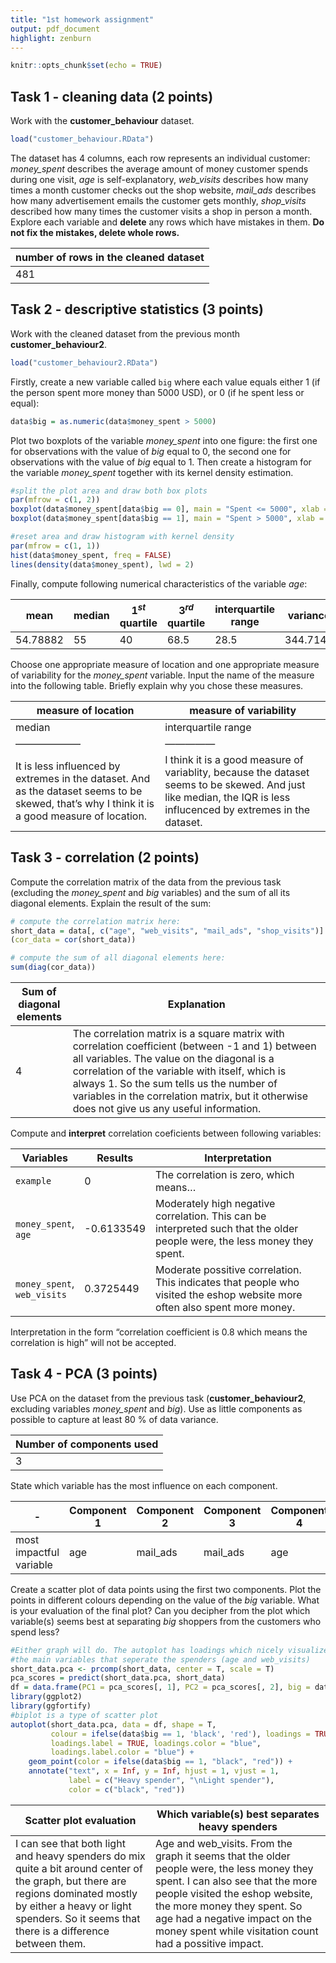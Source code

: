 ```yaml
---
title: "1st homework assignment"
output: pdf_document
highlight: zenburn
---
```


```r
knitr::opts_chunk$set(echo = TRUE)
```

## Task 1 - cleaning data (2 points)

Work with the **customer_behaviour** dataset.

```r
load("customer_behaviour.RData")
```

The dataset has 4 columns, each row represents an individual customer: *money_spent* describes the average amount of money customer spends during one visit, *age* is self-explanatory, *web_visits* describes how many times a month customer checks out the shop website, *mail_ads* describes how many advertisement emails the customer gets monthly, *shop_visits* described how many times the customer visits a shop in person a month. Explore each variable and **delete** any rows which have mistakes in them. **Do not fix the mistakes, delete whole rows.**

| number of rows in the cleaned dataset |
|---------------------------------------|
| 481                                   |

## Task 2 - descriptive statistics (3 points)

Work with the cleaned dataset from the previous month **customer_behaviour2**.

```r
load("customer_behaviour2.RData")
```

Firstly, create a new variable called `big` where each value equals either 1 (if the person spent more money than 5000 USD), or 0 (if he spent less or equal):

```r
data$big = as.numeric(data$money_spent > 5000)
```

Plot two boxplots of the variable *money_spent* into one figure: the first one for observations with the value of *big* equal to 0, the second one for observations with the value of *big* equal to 1. Then create a histogram for the variable *money_spent* together with its kernel density estimation.

```r
#split the plot area and draw both box plots
par(mfrow = c(1, 2))
boxplot(data$money_spent[data$big == 0], main = "Spent <= 5000", xlab = "big = 0", ylab = "money_spent")
boxplot(data$money_spent[data$big == 1], main = "Spent > 5000", xlab = "big = 1", ylab = "money_spent")

#reset area and draw histogram with kernel density
par(mfrow = c(1, 1))
hist(data$money_spent, freq = FALSE)
lines(density(data$money_spent), lwd = 2)
```

Finally, compute following numerical characteristics of the variable *age*:

| mean     | median | $1^{st}$ quartile | $3^{rd}$ quartile | interquartile range | variance |
|------------|------------|------------|------------|------------|------------|
| 54.78882 | 55     | 40                | 68.5              | 28.5                | 344.7146 |

Choose one appropriate measure of location and one appropriate measure of variability for the *money_spent* variable. Input the name of the measure into the following table. Briefly explain why you chose these measures.

| measure of location                                                                                                                           | measure of variability                                                                                                                                            |
|----------------------------------|--------------------------------------|
| median                                                                                                                                        | interquartile range                                                                                                                                               |
| --------------------                                                                                                                          | ---------------                                                                                                                                                   |
| It is less influenced by extremes in the dataset. And as the dataset seems to be skewed, that's why I think it is a good measure of location. | I think it is a good measure of variablity, because the dataset seems to be skewed. And just like median, the IQR is less influcenced by extremes in the dataset. |

## Task 3 - correlation (2 points)

Compute the correlation matrix of the data from the previous task (excluding the *money_spent* and *big* variables) and the sum of all its diagonal elements. Explain the result of the sum:

```r
# compute the correlation matrix here:
short_data = data[, c("age", "web_visits", "mail_ads", "shop_visits")]
(cor_data = cor(short_data))

# compute the sum of all diagonal elements here:
sum(diag(cor_data))
```

| Sum of diagonal elements | Explanation                                                                                                                                                                                                                                                                                                                                  |
|-------------|-----------------------------------------------------------|
| 4                        | The correlation matrix is a square matrix with correlation coefficient (between -1 and 1) between all variables. The value on the diagonal is a correlation of the variable with itself, which is always 1. So the sum tells us the number of variables in the correlation matrix, but it otherwise does not give us any useful information. |

Compute and **interpret** correlation coeficients between following variables:

| Variables                   | Results    | Interpretation                                                                                                             |
|-------------|-------------|-----------------------------------------------|
| `example`                   | 0          | The correlation is zero, which means...                                                                                    |
| `money_spent`, `age`        | -0.6133549 | Moderately high negative correlation. This can be interpreted such that the older people were, the less money they spent.  |
| `money_spent`, `web_visits` | 0.3725449  | Moderate possitive correlation. This indicates that people who visited the eshop website more often also spent more money. |

Interpretation in the form "correlation coefficient is 0.8 which means the correlation is high" will not be accepted.

## Task 4 - PCA (3 points)

Use PCA on the dataset from the previous task (**customer_behaviour2**, excluding variables *money_spent* and *big*). Use as little components as possible to capture at least 80 % of data variance.

| Number of components used |
|---------------------------|
| 3                         |

State which variable has the most influence on each component.

| \-                      | Component 1 | Component 2 | Component 3 | Component 4 |
|-------------------|--------------|--------------|--------------|--------------|
| most impactful variable | age         | mail_ads    | mail_ads    | age         |

Create a scatter plot of data points using the first two components. Plot the points in different colours depending on the value of the *big* variable. What is your evaluation of the final plot? Can you decipher from the plot which variable(s) seems best at separating *big* shoppers from the customers who spend less?

```r
#Either graph will do. The autoplot has loadings which nicely visualize
#the main variables that seperate the spenders (age and web_visits)
short_data.pca <- prcomp(short_data, center = T, scale = T)
pca_scores = predict(short_data.pca, short_data)
df = data.frame(PC1 = pca_scores[, 1], PC2 = pca_scores[, 2], big = data$big)
library(ggplot2)
library(ggfortify)
#biplot is a type of scatter plot
autoplot(short_data.pca, data = df, shape = T, 
         colour = ifelse(data$big == 1, 'black', 'red'), loadings = TRUE, 
         loadings.label = TRUE, loadings.color = "blue", 
         loadings.label.color = "blue") +
    geom_point(color = ifelse(data$big == 1, "black", "red")) + 
    annotate("text", x = Inf, y = Inf, hjust = 1, vjust = 1, 
             label = c("Heavy spender", "\nLight spender"), 
             color = c("black", "red"))
```

| Scatter plot evaluation                                                                                                                                                                                                      | Which variable(s) best separates heavy spenders                                                                                                                                                                                                                                             |
|--------------------------------|----------------------------------------|
| I can see that both light and heavy spenders do mix quite a bit around center of the graph, but there are regions dominated mostly by either a heavy or light spenders. So it seems that there is a difference between them. | Age and web_visits. From the graph it seems that the older people were, the less money they spent. I can also see that the more people visited the eshop website, the more money they spent. So age had a negative impact on the money spent while visitation count had a possitive impact. |
